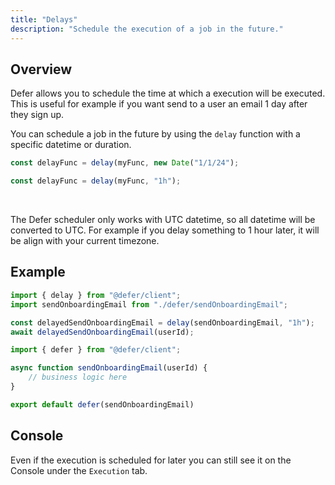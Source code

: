 ```yaml
---
title: "Delays"
description: "Schedule the execution of a job in the future."
---
```


## Overview

Defer allows you to schedule the time at which a execution will be
executed. This is useful for example if you want send to a user an
email 1 day after they sign up.

You can schedule a job in the future by using the `delay` function
with a specific datetime or duration.

<CodeGroup>

```js datetime
const delayFunc = delay(myFunc, new Date("1/1/24");
```

```js duration
const delayFunc = delay(myFunc, "1h");
```

</CodeGroup>

<br/>

<Info>

The Defer scheduler only works with UTC datetime, so all datetime will
be converted to UTC. For example if you delay something to 1 hour
later, it will be align with your current timezone.

</Info>

## Example

<CodeGroup>

```js index.js
import { delay } from "@defer/client";
import sendOnboardingEmail from "./defer/sendOnboardingEmail";

const delayedSendOnboardingEmail = delay(sendOnboardingEmail, "1h");
await delayedSendOnboardingEmail(userId);
```

```js defer/sendOnboardingEmail.js
import { defer } from "@defer/client";

async function sendOnboardingEmail(userId) {
	// business logic here
}

export default defer(sendOnboardingEmail)
```

</CodeGroup>


## Console

Even if the execution is scheduled for later you can still see it on
the Console under the `Execution` tab.
